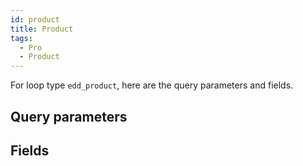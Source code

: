 ```yaml
---
id: product
title: Product
tags:
  - Pro
  - Product
---
```


For loop type `edd_product`, here are the query parameters and fields.

## Query parameters

<QueryArgsList args={json.query_args} />

## Fields

<FieldsList fields={json.fields} />
